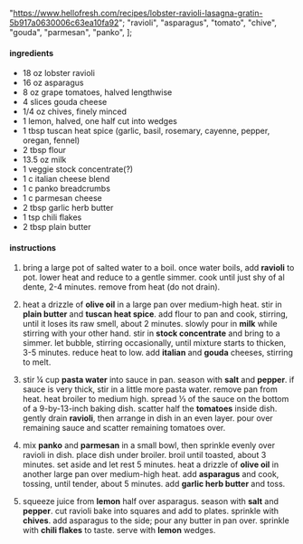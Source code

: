   "https://www.hellofresh.com/recipes/lobster-ravioli-lasagna-gratin-5b917a0630006c63ea10fa92";
  "ravioli",
  "asparagus",
  "tomato",
  "chive",
  "gouda",
  "parmesan",
  "panko",
];

#### ingredients

- 18 oz lobster ravioli
- 16 oz asparagus
- 8 oz grape tomatoes, halved lengthwise
- 4 slices gouda cheese
- 1/4 oz chives, finely minced
- 1 lemon, halved, one half cut into wedges
- 1 tbsp tuscan heat spice (garlic, basil, rosemary, cayenne, pepper, oregan, fennel)
- 2 tbsp flour
- 13.5 oz milk
- 1 veggie stock concentrate(?)
- 1 c italian cheese blend
- 1 c panko breadcrumbs
- 1 c parmesan cheese
- 2 tbsp garlic herb butter
- 1 tsp chili flakes
- 2 tbsp plain butter

#### instructions

1. bring a large pot of salted water to a boil. once water boils, add **ravioli** to pot. lower heat and reduce to a gentle simmer. cook until just shy of al dente, 2-4 minutes. remove from heat (do not drain).

2. heat a drizzle of **olive oil** in a large pan over medium-high heat. stir in **plain butter** and **tuscan heat spice**. add flour to pan and cook, stirring, until it loses its raw smell, about 2 minutes. slowly pour in **milk** while stirring with your other hand. stir in **stock concentrate** and bring to a simmer. let bubble, stirring occasionally, until mixture starts to thicken, 3-5 minutes. reduce heat to low. add **italian** and **gouda** cheeses, stirring to melt.

3. stir ¼ cup **pasta water** into sauce in pan. season with **salt** and **pepper**. if sauce is very thick, stir in a little more pasta water. remove pan from heat. heat broiler to medium high. spread ⅓ of the sauce on the bottom of a 9-by-13-inch baking dish. scatter half the **tomatoes** inside dish. gently drain **ravioli**, then arrange in dish in an even layer. pour over remaining sauce and scatter remaining tomatoes over.

4. mix **panko** and **parmesan** in a small bowl, then sprinkle evenly over ravioli in dish. place dish under broiler. broil until toasted, about 3 minutes. set aside and let rest 5 minutes. heat a drizzle of **olive oil** in another large pan over medium-high heat. add **asparagus** and cook, tossing, until tender, about 5 minutes. add **garlic herb butter** and toss.

5. squeeze juice from **lemon** half over asparagus. season with **salt** and **pepper**. cut ravioli bake into squares and add to plates. sprinkle with **chives**. add asparagus to the side; pour any butter in pan over. sprinkle with **chili flakes** to taste. serve with **lemon** wedges.
